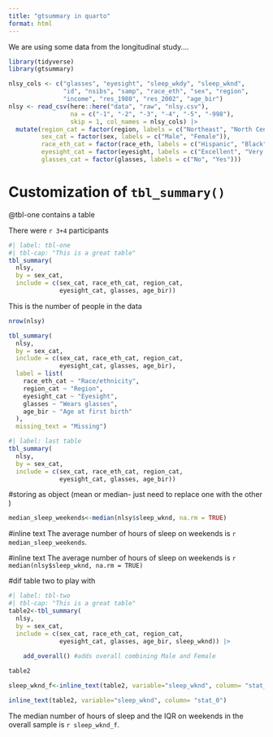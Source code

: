 ```yaml
---
title: "gtsummary in quarto"
format: html
---
```


We are using some data from the longitudinal study....


```r
library(tidyverse)
library(gtsummary)

nlsy_cols <- c("glasses", "eyesight", "sleep_wkdy", "sleep_wknd", 
               "id", "nsibs", "samp", "race_eth", "sex", "region", 
               "income", "res_1980", "res_2002", "age_bir")
nlsy <- read_csv(here::here("data", "raw", "nlsy.csv"), 
                 na = c("-1", "-2", "-3", "-4", "-5", "-998"),
                 skip = 1, col_names = nlsy_cols) |> 
  mutate(region_cat = factor(region, labels = c("Northeast", "North Central", "South", "West")),
         sex_cat = factor(sex, labels = c("Male", "Female")),
         race_eth_cat = factor(race_eth, labels = c("Hispanic", "Black", "Non-Black, Non-Hispanic")),
         eyesight_cat = factor(eyesight, labels = c("Excellent", "Very good", "Good", "Fair", "Poor")),
         glasses_cat = factor(glasses, labels = c("No", "Yes"))) 
```

# Customization of `tbl_summary()`

@tbl-one contains a table 

There were `r 3+4` participants


```r
#| label: tbl-one
#| tbl-cap: "This is a great table"
tbl_summary(
  nlsy,
  by = sex_cat,
  include = c(sex_cat, race_eth_cat, region_cat,
              eyesight_cat, glasses, age_bir))
```


This is the number of people in the data
```r
nrow(nlsy)
```

```r
tbl_summary(
  nlsy,
  by = sex_cat,
  include = c(sex_cat, race_eth_cat, region_cat,
              eyesight_cat, glasses, age_bir),
  label = list(
    race_eth_cat ~ "Race/ethnicity",
    region_cat ~ "Region",
    eyesight_cat ~ "Eyesight",
    glasses ~ "Wears glasses",
    age_bir ~ "Age at first birth"
  ),
  missing_text = "Missing")
```

```r
#| label: last table 
tbl_summary(
  nlsy,
  by = sex_cat,
  include = c(sex_cat, race_eth_cat, region_cat,
              eyesight_cat, glasses, age_bir))
```

#storing as object (mean or median- just need to replace one with the other )
```r
median_sleep_weekends<-median(nlsy$sleep_wknd, na.rm = TRUE)

```

#inline text
The average number of hours of sleep on weekends is `r median_sleep_weekends`.


#inline text
The average number of hours of sleep on weekends is `r median(nlsy$sleep_wknd, na.rm = TRUE)`


#dif table two to play with

```r
#| label: tbl-two 
#| tbl-cap: "This is a great table"
table2<-tbl_summary(
  nlsy,
  by = sex_cat,
  include = c(sex_cat, race_eth_cat, region_cat,
              eyesight_cat, glasses, age_bir, sleep_wknd)) |>
	
	add_overall() #adds overall combining Male and Female 

table2
```




```r
sleep_wknd_f<-inline_text(table2, variable="sleep_wknd", column= "stat_0")

inline_text(table2, variable="sleep_wknd", column= "stat_0")

```

The median number of hours of sleep and the IQR on weekends in the overall sample is `r sleep_wknd_f`.


